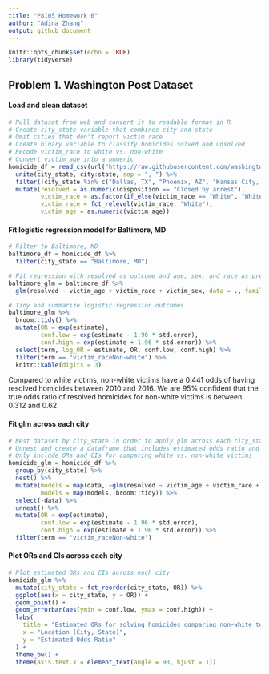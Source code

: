 ```yaml
---
title: "P8105 Homework 6"
author: "Adina Zhang"
output: github_document
---
```


```r
knitr::opts_chunk$set(echo = TRUE)
library(tidyverse)
```

## Problem 1. **Washington Post** Dataset

#### Load and clean dataset

```r

# Pull dataset from web and convert it to readable format in R
# Create city_state variable that combines city and state
# Omit cities that don't report victim race
# Create binary variable to classify homicides solved and unsolved
# Recode victim_race to white vs. non-white
# Convert victim_age into a numeric
homicide_df = read_csv(url("https://raw.githubusercontent.com/washingtonpost/data-homicides/master/homicide-data.csv")) %>% 
  unite(city_state, city:state, sep = ", ") %>% 
  filter(!city_state %in% c("Dallas, TX", "Phoenix, AZ", "Kansas City, MO", "Tulsa, AL")) %>%
  mutate(resolved = as.numeric(disposition == "Closed by arrest"),
         victim_race = as.factor(if_else(victim_race == "White", "White", "Non-white")),
         victim_race = fct_relevel(victim_race, "White"),
         victim_age = as.numeric(victim_age))
```

#### Fit logistic regression model for Baltimore, MD

```r
# Filter to Baltimore, MD
baltimore_df = homicide_df %>% 
  filter(city_state == "Baltimore, MD")

# Fit regression with resolved as outcome and age, sex, and race as predictors
baltimore_glm = baltimore_df %>% 
  glm(resolved ~ victim_age + victim_race + victim_sex, data = ., family = binomial())

# Tidy and summarize logistic regression outcomes
baltimore_glm %>% 
  broom::tidy() %>% 
  mutate(OR = exp(estimate),
         conf.low = exp(estimate - 1.96 * std.error),
         conf.high = exp(estimate + 1.96 * std.error)) %>% 
  select(term, log_OR = estimate, OR, conf.low, conf.high) %>% 
  filter(term == "victim_raceNon-white") %>% 
  knitr::kable(digits = 3)
```

Compared to white victims, non-white victims have a 0.441 odds of having resolved homicides between 2010 and 2016. We are 95% confident that the true odds ratio of resolved homicides for non-white victims is between 0.312 and 0.62.

#### Fit glm across each city

```r
# Nest dataset by city_state in order to apply glm across each city_state
# Unnest and create a dataframe that includes estimated odds ratio and confidence intervals
# Only include ORs and CIs for comparing white vs. non-white victims
homicide_glm = homicide_df %>% 
  group_by(city_state) %>% 
  nest() %>% 
  mutate(models = map(data, ~glm(resolved ~ victim_age + victim_race + victim_sex, data = ., family = binomial())),
         models = map(models, broom::tidy)) %>% 
  select(-data) %>% 
  unnest() %>% 
  mutate(OR = exp(estimate),
         conf.low = exp(estimate - 1.96 * std.error),
         conf.high = exp(estimate + 1.96 * std.error)) %>% 
  filter(term == "victim_raceNon-white")
```

#### Plot ORs and CIs across each city

```r
# Plot estimated ORs and CIs across each city
homicide_glm %>% 
  mutate(city_state = fct_reorder(city_state, OR)) %>% 
  ggplot(aes(x = city_state, y = OR)) + 
  geom_point() + 
  geom_errorbar(aes(ymin = conf.low, ymax = conf.high)) +
  labs(
    title = "Estimated ORs for solving homicides comparing non-white to white victims",
    x = "Location (City, State)",
    y = "Estimated Odds Ratio"
  ) + 
  theme_bw() + 
  theme(axis.text.x = element_text(angle = 90, hjust = 1))
```

